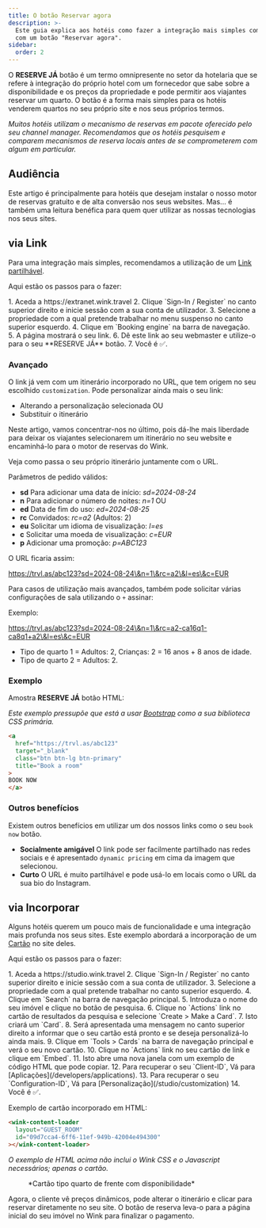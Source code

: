 ```yaml
---
title: O botão Reservar agora
description: >-
  Este guia explica aos hotéis como fazer a integração mais simples com o Wink
  com um botão "Reservar agora".
sidebar:
  order: 2
---
```


O **RESERVE JÁ** botão é um termo omnipresente no setor da hotelaria que se refere à integração do próprio hotel com um fornecedor que sabe sobre a disponibilidade e os preços da propriedade e pode permitir aos viajantes reservar um quarto. O botão é a forma mais simples para os hotéis venderem quartos no seu próprio site e nos seus próprios termos.

*Muitos hotéis utilizam o mecanismo de reservas em pacote oferecido pelo seu channel manager. Recomendamos que os hotéis pesquisem e comparem mecanismos de reserva locais antes de se comprometerem com algum em particular.*

## Audiência

Este artigo é principalmente para hotéis que desejam instalar o nosso motor de reservas gratuito e de alta conversão nos seus websites.
Mas... é também uma leitura benéfica para quem quer utilizar as nossas tecnologias nos seus sites.

## via Link

Para uma integração mais simples, recomendamos a utilização de um [Link partilhável](/studio/shareable-links).

Aqui estão os passos para o fazer:

<Steps>
  1. Aceda a https://extranet.wink.travel
  2. Clique `Sign-In / Register` no canto superior direito e inicie sessão com a sua conta de utilizador.
  3. Selecione a propriedade com a qual pretende trabalhar no menu suspenso no canto superior esquerdo.
  4. Clique em `Booking engine` na barra de navegação.
  5. A página mostrará o seu link.
  6. Dê este link ao seu webmaster e utilize-o para o seu **RESERVE JÁ** botão.
  7. Você é ✅.
</Steps>


### Avançado

O link já vem com um itinerário incorporado no URL, que tem origem no seu escolhido `customization`.
Pode personalizar ainda mais o seu link:

* Alterando a personalização selecionada OU
* Substituir o itinerário

Neste artigo, vamos concentrar-nos no último, pois dá-lhe mais liberdade para deixar os viajantes selecionarem um itinerário no seu website e encaminhá-lo para o motor de reservas do Wink.

Veja como passa o seu próprio itinerário juntamente com o URL.

Parâmetros de pedido válidos:

* **sd** Para adicionar uma data de início: *sd=2024-08-24*
* **n** Para adicionar o número de noites: *n=1* OU
* **ed** Data de fim do uso: *ed=2024-08-25*
* **rc** Convidados: *rc=a2* (Adultos: 2)
* **eu** Solicitar um idioma de visualização: *l=es*
* **c** Solicitar uma moeda de visualização: *c=EUR*
* **p** Adicionar uma promoção: *p=ABC123*

O URL ficaria assim:

https://trvl.as/abc123?sd=2024-08-24\&n=1\&rc=a2\&l=es\&c=EUR

Para casos de utilização mais avançados, também pode solicitar várias configurações de sala utilizando o `+` assinar:

Exemplo:

https://trvl.as/abc123?sd=2024-08-24\&n=1\&rc=a2-ca16q1-ca8q1+a2\&l=es\&c=EUR

* Tipo de quarto 1 = Adultos: 2, Crianças: 2 = 16 anos + 8 anos de idade.
* Tipo de quarto 2 = Adultos: 2.

### Exemplo

Amostra **RESERVE JÁ** botão HTML:

*Este exemplo pressupõe que está a usar [Bootstrap](https://getbootstrap.com) como a sua biblioteca CSS primária.*

```html
<a 
  href="https://trvl.as/abc123" 
  target="_blank" 
  class="btn btn-lg btn-primary" 
  title="Book a room"
>
BOOK NOW
</a>
```

### Outros benefícios

Existem outros benefícios em utilizar um dos nossos links como o seu `book now` botão.

* **Socialmente amigável** O link pode ser facilmente partilhado nas redes sociais e é apresentado `dynamic pricing` em cima da imagem que selecionou.
* **Curto** O URL é muito partilhável e pode usá-lo em locais como o URL da sua bio do Instagram.

## via Incorporar

Alguns hotéis querem um pouco mais de funcionalidade e uma integração mais profunda nos seus sites. Este exemplo abordará a incorporação de um [Cartão](/studio/cards) no site deles.

Aqui estão os passos para o fazer:

<Steps>
  1. Aceda a https://studio.wink.travel
  2. Clique `Sign-In / Register` no canto superior direito e inicie sessão com a sua conta de utilizador.
  3. Selecione a propriedade com a qual pretende trabalhar no canto superior esquerdo.
  4. Clique em `Search` na barra de navegação principal.
  5. Introduza o nome do seu imóvel e clique no botão de pesquisa.
  6. Clique no `Actions` link no cartão de resultados da pesquisa e selecione `Create > Make a Card`.
  7. Isto criará um `Card`.
  8. Será apresentada uma mensagem no canto superior direito a informar que o seu cartão está pronto e se deseja personalizá-lo ainda mais.
  9. Clique em `Tools > Cards` na barra de navegação principal e verá o seu novo cartão.
  10. Clique no `Actions` link no seu cartão de link e clique em `Embed`.
  11. Isto abre uma nova janela com um exemplo de código HTML que pode copiar.
  12. Para recuperar o seu `Client-ID`, Vá para [Aplicações](/developers/applications).
  13. Para recuperar o seu `Configuration-ID`, Vá para [Personalização](/studio/customization)
  14. Você é ✅.
</Steps>


Exemplo de cartão incorporado em HTML:

```html
<wink-content-loader
  layout="GUEST_ROOM"
  id="09d7cca4-6ff6-11ef-949b-42004e494300"
></wink-content-loader>
```

*O exemplo de HTML acima não inclui o Wink CSS e o Javascript necessários; apenas o cartão.*

<figure>
  <CloudinaryImage width="350" height="829" resize="scale" quality="best" alt="Prévia do cartão" src="academy/card-example" errorImage="noimage_opaque_nyrtl0.png" />

  <figcaption>*Cartão tipo quarto de frente com disponibilidade*</figcaption>
</figure>


Agora, o cliente vê preços dinâmicos, pode alterar o itinerário e clicar para reservar diretamente no seu site. O botão de reserva leva-o para a página inicial do seu imóvel no Wink para finalizar o pagamento.

